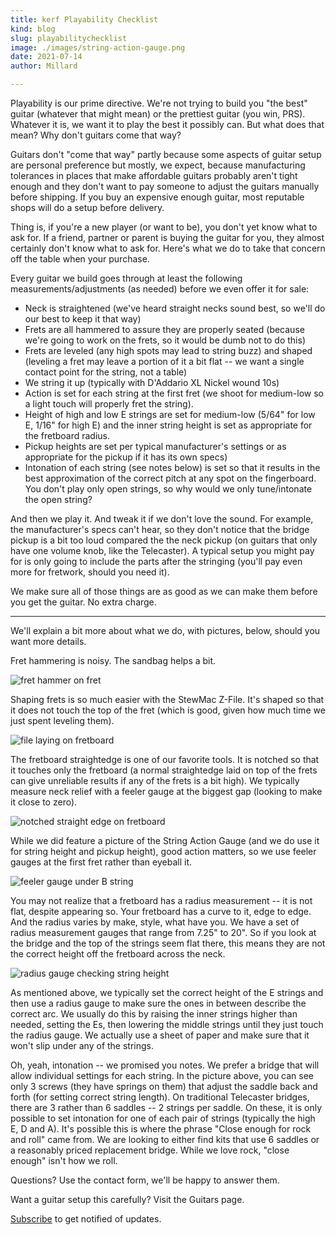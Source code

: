 ```yaml
---
title: kerf Playability Checklist
kind: blog
slug: playabilitychecklist
image: ./images/string-action-gauge.png
date: 2021-07-14
author: Millard

---
```


Playability is our prime directive. We're not trying to build you "the best" guitar (whatever that might mean) or the prettiest guitar (you win, PRS). Whatever it is, we want it to play the best it possibly can. But what does that mean? Why don't guitars come that way?

Guitars don't "come that way" partly because some aspects of guitar setup are personal preference but mostly, we expect, because manufacturing tolerances in places that make affordable guitars probably aren't tight enough and they don't want to pay someone to adjust the guitars manually before shipping. If you buy an expensive enough guitar, most reputable shops will do a setup before delivery.

Thing is, if you're a new player (or want to be), you don't yet know what to ask for. If a friend, partner or parent is buying the guitar for you, they almost certainly don't know what to ask for. Here's what we do to take that concern off the table when your purchase.

Every guitar we build goes through at least the following measurements/adjustments (as needed) before we even offer it for sale:

* Neck is straightened (we've heard straight necks sound best, so we'll do our best to keep it that way)
* Frets are all hammered to assure they are properly seated (because we're going to work on the frets, so it would be dumb not to do this)
* Frets are leveled (any high spots may lead to string buzz) and shaped (leveling a fret may leave a portion of it a bit flat -- we want a single contact point for the string, not a table)
* We string it up (typically with D'Addario XL Nickel wound 10s)
* Action is set for each string at the first fret (we shoot for medium-low so a light touch will properly fret the string).
* Height of high and low E strings are set for medium-low (5/64" for low E, 1/16" for high E) and the inner string height is set as appropriate for the fretboard radius.
* Pickup heights are set per typical manufacturer's settings or as appropriate for the pickup if it has its own specs)
* Intonation of each string (see notes below) is set so that it results in the best approximation of the correct pitch at any spot on the fingerboard. You don't play only open strings, so why would we only tune/intonate the open string? 

And then we play it. And tweak it if we don't love the sound. For example, the manufacturer's specs can't hear, so they don't notice that the bridge pickup is a bit too loud compared the the neck pickup (on guitars that only have one volume knob, like the Telecaster). A typical setup you might pay for is only going to include the parts after the stringing (you'll pay even more for fretwork, should you need it). 

We make sure all of those things are as good as we can make them before you get the guitar. No extra charge.

- - -

We'll explain a bit more about what we do, with pictures, below, should you want more details.

Fret hammering is noisy. The sandbag helps a bit. 

![fret hammer on fret](/images/hammering-frets.png "seat the frets")

Shaping frets is so much easier with the StewMac Z-File. It's shaped so that it does not touch the top of the fret (which is good, given how much time we just spent leveling them).

![file laying on fretboard](/images/shaping-frets.png "preparing to shape frets")

The fretboard straightedge is one of our favorite tools. It is notched so that it touches only the fretboard (a normal straightedge laid on top of the frets can give unreliable results if any of the frets is a bit high). We typically measure neck relief with a feeler gauge at the biggest gap (looking to make it close to zero).

![notched straight edge on fretboard](/images/fretboard-straightedge.png "checking fingerboard relief")

While we did feature a picture of the String Action Gauge (and we do use it for string height and pickup height), good action matters, so we use feeler gauges at the first fret rather than eyeball it.

![feeler gauge under B string](/images/feeler-gauge-action.png "a precise setup matters")

You may not realize that a fretboard has a radius measurement -- it is not flat, despite appearing so. Your fretboard has a curve to it, edge to edge. And the radius varies by make, style, what have you.  We have a set of radius measurement gauges that range from 7.25" to 20". So if you look at the bridge and the top of the strings seem flat there, this means they are not the correct height off the fretboard across the neck.

![radius gauge checking string height](/images/setting-radius-bridge.png "setting string height at bridge")

As mentioned above, we typically set the correct height of the E strings and then use a radius gauge to make sure the ones in between describe the correct arc. We usually do this by raising the inner strings higher than needed, setting the Es, then lowering the middle strings until they just touch the radius gauge. We actually use a sheet of paper and make sure that it won't slip under any of the strings.

Oh, yeah, intonation -- we promised you notes. We prefer a bridge that will allow individual settings for each string. In the picture above, you can see only 3 screws (they have springs on them) that adjust the saddle back and forth (for setting correct string length). On traditional Telecaster bridges, there are 3 rather than 6 saddles -- 2 strings per saddle. On these, it is only possible to set intonation for one of each pair of strings (typically the high E, D and A). It's possible this is where the phrase "Close enough for rock and roll" came from. We are looking to either find kits that use 6 saddles or a reasonably priced replacement bridge. While we love rock, "close enough" isn't how we roll.

Questions? Use the contact form, we'll be happy to answer them. 

Want a guitar setup this carefully? Visit the Guitars page.

[Subscribe](http://eepurl.com/hyCJqP) to get notified of updates.